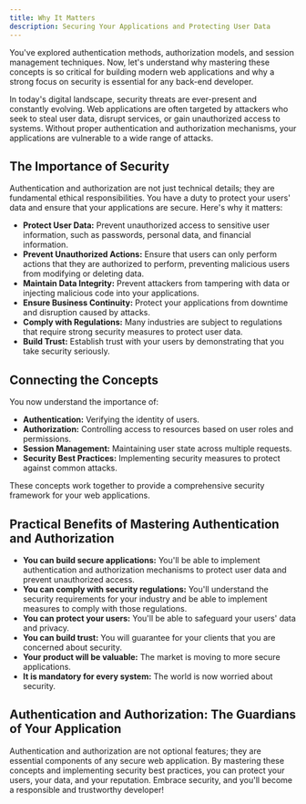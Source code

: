 ```yaml
---
title: Why It Matters
description: Securing Your Applications and Protecting User Data
---
```


You've explored authentication methods, authorization models, and session management techniques.
Now, let's understand why mastering these concepts is so critical for building modern web applications and why a strong focus on security is essential for any back-end developer.

In today's digital landscape, security threats are ever-present and constantly evolving.
Web applications are often targeted by attackers who seek to steal user data, disrupt services, or gain unauthorized access to systems.
Without proper authentication and authorization mechanisms, your applications are vulnerable to a wide range of attacks.

## The Importance of Security

Authentication and authorization are not just technical details; they are fundamental ethical responsibilities.
You have a duty to protect your users' data and ensure that your applications are secure.
Here's why it matters:

- **Protect User Data:** Prevent unauthorized access to sensitive user information, such as passwords, personal data, and financial information.
- **Prevent Unauthorized Actions:** Ensure that users can only perform actions that they are authorized to perform, preventing malicious users from modifying or deleting data.
- **Maintain Data Integrity:** Prevent attackers from tampering with data or injecting malicious code into your applications.
- **Ensure Business Continuity:** Protect your applications from downtime and disruption caused by attacks.
- **Comply with Regulations:** Many industries are subject to regulations that require strong security measures to protect user data.
- **Build Trust:** Establish trust with your users by demonstrating that you take security seriously.

## Connecting the Concepts

You now understand the importance of:

- **Authentication:** Verifying the identity of users.
- **Authorization:** Controlling access to resources based on user roles and permissions.
- **Session Management:** Maintaining user state across multiple requests.
- **Security Best Practices:** Implementing security measures to protect against common attacks.

These concepts work together to provide a comprehensive security framework for your web applications.

## Practical Benefits of Mastering Authentication and Authorization

- **You can build secure applications:** You'll be able to implement authentication and authorization mechanisms to protect user data and prevent unauthorized access.
- **You can comply with security regulations:** You'll understand the security requirements for your industry and be able to implement measures to comply with those regulations.
- **You can protect your users:** You'll be able to safeguard your users' data and privacy.
- **You can build trust:** You will guarantee for your clients that you are concerned about security.
- **Your product will be valuable:** The market is moving to more secure applications.
- **It is mandatory for every system:** The world is now worried about security.

## Authentication and Authorization: The Guardians of Your Application

Authentication and authorization are not optional features; they are essential components of any secure web application.
By mastering these concepts and implementing security best practices, you can protect your users, your data, and your reputation.
Embrace security, and you'll become a responsible and trustworthy developer!
